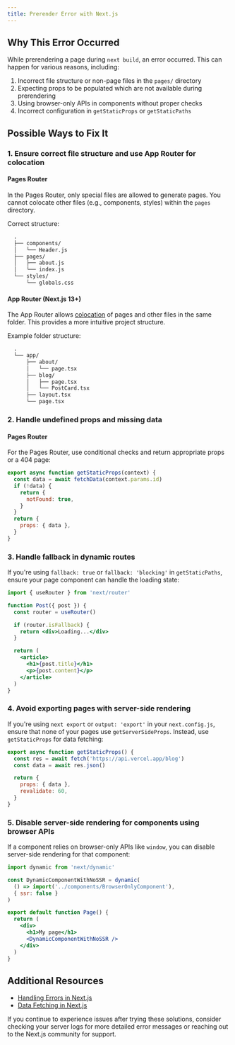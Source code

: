```yaml
---
title: Prerender Error with Next.js
---
```


## Why This Error Occurred

While prerendering a page during `next build`, an error occurred. This can happen for various reasons, including:

1. Incorrect file structure or non-page files in the `pages/` directory
2. Expecting props to be populated which are not available during prerendering
3. Using browser-only APIs in components without proper checks
4. Incorrect configuration in `getStaticProps` or `getStaticPaths`

## Possible Ways to Fix It

### 1. Ensure correct file structure and use App Router for colocation

#### Pages Router

In the Pages Router, only special files are allowed to generate pages. You cannot colocate other files (e.g., components, styles) within the `pages` directory.

Correct structure:

```txt
  .
  ├── components/
  │   └── Header.js
  ├── pages/
  │   ├── about.js
  │   └── index.js
  └── styles/
      └── globals.css
```

#### App Router (Next.js 13+)

The App Router allows [colocation](/docs/app/getting-started/project-structure#colocation) of pages and other files in the same folder. This provides a more intuitive project structure.

Example folder structure:

```txt
  .
  └── app/
      ├── about/
      │   └── page.tsx
      ├── blog/
      │   ├── page.tsx
      │   └── PostCard.tsx
      ├── layout.tsx
      └── page.tsx
```

### 2. Handle undefined props and missing data

#### Pages Router

For the Pages Router, use conditional checks and return appropriate props or a 404 page:

```jsx
export async function getStaticProps(context) {
  const data = await fetchData(context.params.id)
  if (!data) {
    return {
      notFound: true,
    }
  }
  return {
    props: { data },
  }
}
```

### 3. Handle fallback in dynamic routes

If you're using `fallback: true` or `fallback: 'blocking'` in `getStaticPaths`, ensure your page component can handle the loading state:

```jsx
import { useRouter } from 'next/router'

function Post({ post }) {
  const router = useRouter()

  if (router.isFallback) {
    return <div>Loading...</div>
  }

  return (
    <article>
      <h1>{post.title}</h1>
      <p>{post.content}</p>
    </article>
  )
}
```

### 4. Avoid exporting pages with server-side rendering

If you're using `next export` or `output: 'export'` in your `next.config.js`, ensure that none of your pages use `getServerSideProps`. Instead, use `getStaticProps` for data fetching:

```jsx
export async function getStaticProps() {
  const res = await fetch('https://api.vercel.app/blog')
  const data = await res.json()

  return {
    props: { data },
    revalidate: 60,
  }
}
```

### 5. Disable server-side rendering for components using browser APIs

If a component relies on browser-only APIs like `window`, you can disable server-side rendering for that component:

```jsx
import dynamic from 'next/dynamic'

const DynamicComponentWithNoSSR = dynamic(
  () => import('../components/BrowserOnlyComponent'),
  { ssr: false }
)

export default function Page() {
  return (
    <div>
      <h1>My page</h1>
      <DynamicComponentWithNoSSR />
    </div>
  )
}
```

## Additional Resources

- [Handling Errors in Next.js](/docs/app/building-your-application/routing/error-handling)
- [Data Fetching in Next.js](/docs/app/building-your-application/data-fetching/fetching)

If you continue to experience issues after trying these solutions, consider checking your server logs for more detailed error messages or reaching out to the Next.js community for support.
